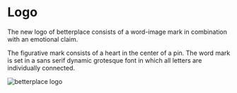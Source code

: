 
<Meta title="Design/Logo" />

# Logo

The new logo of betterplace consists of a word-image mark in combination with an emotional claim.

The figurative mark consists of a heart in the center of a pin. The word mark is set in a sans serif dynamic grotesque font in which all letters are individually connected.

![betterplace logo](https://betterplace-assets.betterplace.org/assets/logos/layout-logo-d467733fb66cce20fecaf168956b759058116995fd5cc76f82e679acc0a0d54c.svg)
